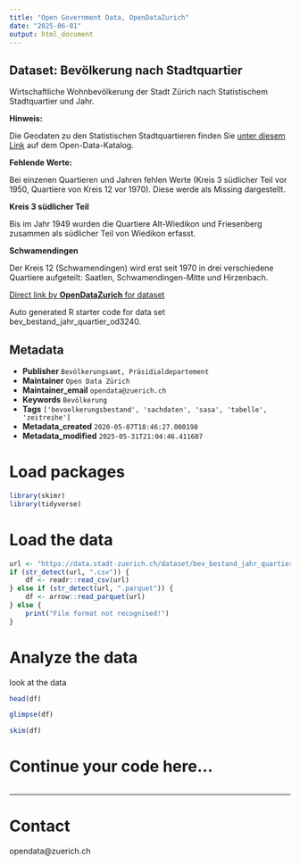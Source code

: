 ```yaml
---
title: "Open Government Data, OpenDataZurich"
date: "2025-06-01"
output: html_document
---
```


## Dataset: Bevölkerung nach Stadtquartier


Wirtschaftliche Wohnbevölkerung der Stadt Zürich nach Statistischem Stadtquartier und Jahr.


**Hinweis:**


 Die Geodaten zu den Statistischen Stadtquartieren finden Sie [unter diesem Link](https://data.stadt-zuerich.ch/dataset/geo_statistische_quartiere) auf dem Open-Data-Katalog.


[]()

**Fehlende Werte:**


 Bei einzenen Quartieren und Jahren fehlen Werte (Kreis 3 südlicher Teil vor 1950, Quartiere von Kreis 12 vor 1970). Diese werde als Missing dargestellt. 


[]()

**Kreis 3 südlicher Teil**


Bis im Jahr 1949 wurden die Quartiere Alt-Wiedikon und Friesenberg zusammen als südlicher Teil von Wiedikon erfasst.


[]()

**Schwamendingen**


 Der Kreis 12 (Schwamendingen) wird erst seit 1970 in drei verschiedene Quartiere aufgeteilt: Saatlen, Schwamendingen-Mitte und Hirzenbach.


[]()



[Direct link by **OpenDataZurich** for dataset](https://data.stadt-zuerich.ch/dataset/bev_bestand_jahr_quartier_od3240)

Auto generated R starter code for data set bev_bestand_jahr_quartier_od3240.

## Metadata

- **Publisher** `Bevölkerungsamt, Präsidialdepartement`
- **Maintainer** `Open Data Zürich`
- **Maintainer_email** `opendata@zuerich.ch`
- **Keywords** `Bevölk­erung`
- **Tags** `['bevoelkerungsbestand', 'sachdaten', 'sasa', 'tabelle', 'zeitreihe']`
- **Metadata_created** `2020-05-07T18:46:27.000198`
- **Metadata_modified** `2025-05-31T21:04:46.411607`


# Load packages

```r
library(skimr)
library(tidyverse)
```

# Load the data

```r
url <- "https://data.stadt-zuerich.ch/dataset/bev_bestand_jahr_quartier_od3240/download/BEV324OD3240.csv"
if (str_detect(url, ".csv")) {
    df <- readr::read_csv(url)
} else if (str_detect(url, ".parquet")) {
    df <- arrow::read_parquet(url)
} else {
    print("File format not recognised!")
}
```

# Analyze the data

look at the data
```r
head(df)
```

```r
glimpse(df)
```

```r
skim(df)
```

# Continue your code here...

```r

```

------------------------------------------------------------------------

# Contact

opendata@zuerich.ch
